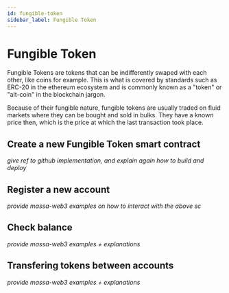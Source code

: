 ```yaml
---
id: fungible-token
sidebar_label: Fungible Token
---
```


# Fungible Token

Fungible Tokens are tokens that can be indifferently swaped with each other, like coins for example.
This is what is covered by standards such as ERC-20 in the ethereum ecosystem and is commonly known as
a "token" or "alt-coin" in the blockchain jargon.

Because of their fungible nature, fungible tokens are usually traded on fluid markets where they can be
bought and sold in bulks. They have a known price then, which is the price at which the last transaction
took place.

## Create a new Fungible Token smart contract
*give ref to github implementation, and explain again how to build and deploy*

## Register a new account
*provide massa-web3 examples on how to interact with the above sc*

## Check balance
*provide massa-web3 examples + explanations*

## Transfering tokens between accounts
*provide massa-web3 examples + explanations*






